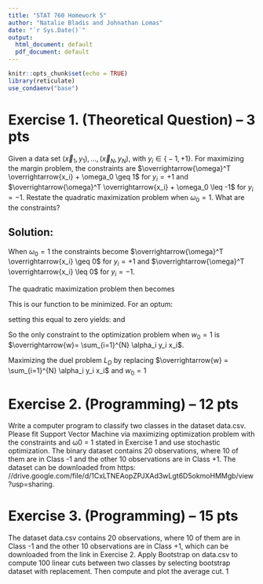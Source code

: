 ```yaml
---
title: "STAT 760 Homework 5"
author: "Natalie Bladis and Johnathan Lomas"
date: "`r Sys.Date()`"
output:
  html_document: default
  pdf_document: default
---
```


```r
knitr::opts_chunk$set(echo = TRUE)
library(reticulate)
use_condaenv("base")
```

# Exercise 1. (Theoretical Question) – 3 pts
Given a data set $(\overrightarrow{x}_1,y_1), . . . , (\overrightarrow{x}_N , y_N )$, with $y_i \in \bigl\{ −1, +1 \bigr\}$. For maximizing the margin problem, the constraints are $\overrightarrow{\omega}^T \overrightarrow{x_i} + \omega_0 \geq 1$ for $y_i = +1$ and $\overrightarrow{\omega}^T \overrightarrow{x_i} + \omega_0 \leq -1$ for $y_i = −1$. Restate the quadratic
maximization problem when $\omega_0 = 1$. What are the constraints?

## Solution:
When $\omega_0 = 1$ the constraints become $\overrightarrow{\omega}^T \overrightarrow{x_i} \geq 0$ for $y_i = +1$ and $\overrightarrow{\omega}^T \overrightarrow{x_i} \leq 0$ for $y_i = −1$.

The quadratic maximization problem then becomes

\begin{aligned}
L_p = \frac{1}{2} \overrightarrow{\omega}^T \overrightarrow{\omega} - \sum_{i=1}^{N} \alpha_i y_i (\overrightarrow{\omega}^T \overrightarrow{x_i} + 1) + \sum_{i=1}^N \alpha_i
\end{aligned}

This is our function to be minimized. For an optum:

\begin{aligned}
\frac{dL_p}{d\overrightarrow{w}} &= \frac{d}{d\overrightarrow{w}} [\frac{1}{2} \overrightarrow{\omega}^T \overrightarrow{\omega} - \sum_{i=1}^{N} \alpha_i y_i (\overrightarrow{\omega}^T \overrightarrow{x_i} + 1) + \sum_{i=1}^N \alpha_i] \\
&= \overrightarrow{w} - \sum_{i=1}^{N} \alpha_i y_i x_i
\end{aligned}

setting this equal to zero yields:
\begin{aligned}
\overrightarrow{w}= \sum_{i=1}^{N}a_i y_a x_i
\end{aligned}

and
\begin{aligned}
\frac{dL_p}{d w_0} &= \frac{d}{d w_0} [\frac{1}{2} \overrightarrow{\omega}^T \overrightarrow{\omega} - \sum_{i=1}^{N} \alpha_i y_i (\overrightarrow{\omega}^T \overrightarrow{x_i} + 1) + \sum_{i=1}^N \alpha_i] \\
&= 0
\end{aligned}

So the only constraint to the optimization problem when $w_0=1$ is $\overrightarrow{w}= \sum_{i=1}^{N} \alpha_i y_i x_i$. 

Maximizing the duel problem $L_D$ by replacing $\overrightarrow{w} = \sum_{i=1}^{N} \alpha_i y_i x_i$ and $w_0 = 1$

\begin{aligned}
L_D &= \frac{1}{2} (\sum_{i=1}^{N} \alpha_i y_i x_i^T) (\sum_{i=1}^{N} \alpha_j y_j x_j^T) - \sum_{i=1}^{N} \alpha_i y_i (\sum_{i=1}^{N} \alpha_j y_j \overrightarrow{x}_j^T \overrightarrow{x_i} + 1) + \sum_{i=1}^N \alpha_i \\
&= \sum_{i=1}^N \alpha_i - \frac{1}{2} \sum_{i=1}^{N} \alpha_i \alpha_j y_i y_j \overrightarrow{x}_i^T \overrightarrow{x_j} - \sum_{i=1}^N \alpha_i y_i
\end{aligned}


# Exercise 2. (Programming) – 12 pts
Write a computer program to classify two classes in the dataset data.csv. Please fit Support Vector
Machine via maximizing optimization problem with the constraints and ω0 = 1 stated in Exercise 1
and use stochastic optimization. The binary dataset contains 20 observations, where 10 of them are in
Class -1 and the other 10 observations are in Class +1. The dataset can be downloaded from https:
//drive.google.com/file/d/1CxLTNEAopZPJXAd3wLgt6D5okmoHMMgb/view?usp=sharing.




# Exercise 3. (Programming) – 15 pts
The dataset data.csv contains 20 observations, where 10 of them are in Class -1 and the other 10 observations are in Class +1, which can be downloaded from the link in Exercise 2. Apply Bootstrap on data.csv to compute 100 linear cuts between two classes by selecting bootstrap dataset with replacement. Then compute and plot the average cut. 1
